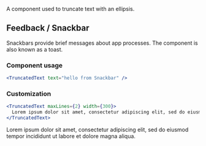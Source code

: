 A component used to truncate text with an ellipsis.


## Feedback / Snackbar

Snackbars provide brief messages about app processes.  The component is also known as a toast.

### Component usage
```jsx
<TruncatedText text="hello from Snackbar" />
```

### Customization

```jsx
<TruncatedText maxLines={2} width={300}>
  Lorem ipsum dolor sit amet, consectetur adipiscing elit, sed do eiusmod tempor incididunt ut labore et dolore magna aliqua.
</TruncatedText>
```

<TruncatedText maxLines={2} width={300}>
  Lorem ipsum dolor sit amet, consectetur adipiscing elit, sed do eiusmod tempor incididunt ut labore et dolore magna aliqua.
</TruncatedText>
